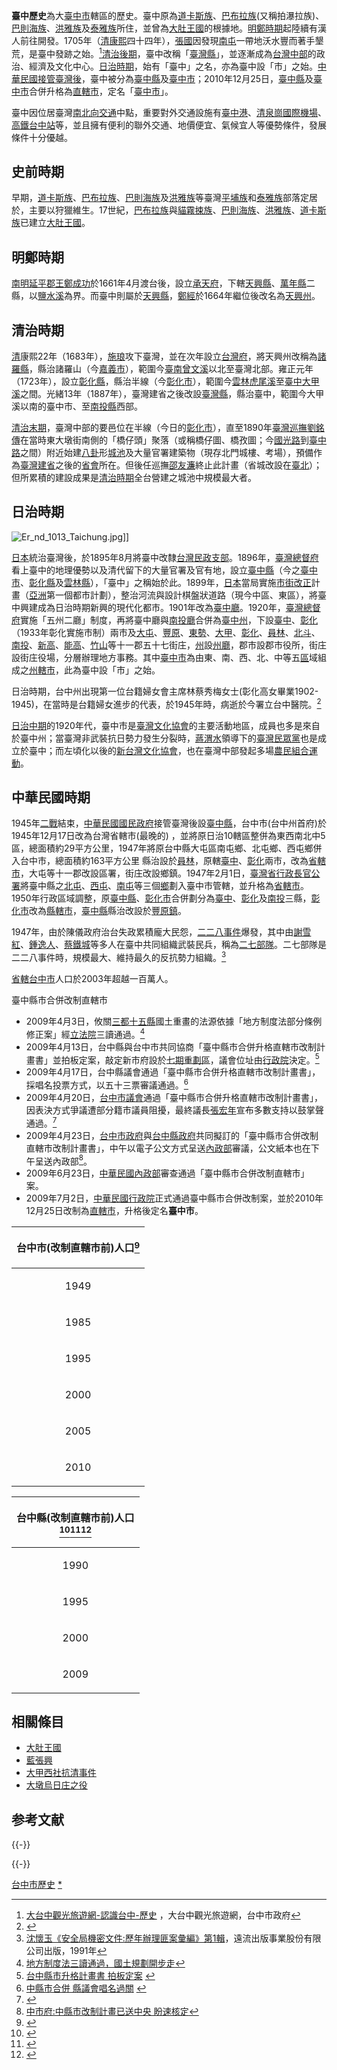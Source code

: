{{台灣歷史}}
'''臺中歷史'''為大[[臺中市|臺中市]]轄區的歷史。臺中原為[[道卡斯族|道卡斯族]]、[[巴布拉族|巴布拉族]](又稱拍瀑拉族)、[[巴則海族|巴則海族]]、[[洪雅族|洪雅族]]及[[泰雅族|泰雅族]]所住，並曾為[[大肚王國|大肚王國]]的根據地。[[明鄭時期|明鄭時期]]起陸續有漢人前往開發。1705年（[[清朝|清]][[康熙|康熙]]四十四年），[[張國|張國]]因發現[[南屯區|南屯]]一帶地沃水豐而著手墾荒，是臺中發跡之始。<ref>[http://travel.tccg.gov.tw/about/index.asp?m2_id=22 大台中觀光旅遊網-認識台中-歷史] {{Wayback|url=http://travel.tccg.gov.tw/about/index.asp?m2_id=22 |date=20090219121328 }}，大台中觀光旅遊網，台中市政府</ref>[[台灣清治時期|清治後期]]，臺中改稱「[[臺灣縣_(1887年－1895年)|臺灣縣]]」，並逐漸成為[[台灣中部|台灣中部]]的政治、經濟及文化中心。[[台灣日治時期|日治時期]]，始有「臺中」之名，亦為臺中設「市」之始。[[臺灣戰後時期|中華民國接管臺灣後]]，臺中被分為[[臺中縣|臺中縣]]及[[臺中市|臺中市]]；2010年12月25日，[[臺中縣|臺中縣]]及[[臺中市|臺中市]]合併升格為[[直轄市|直轄市]]，定名「[[臺中市|臺中市]]」。

臺中因位居臺灣[[台灣交通|南北向交通]]中點，重要對外交通設施有[[臺中港|臺中港]]、[[清泉崗機場|清泉崗國際機場]]、[[台中車站_(高鐵)|高鐵台中站]]等，並且擁有便利的聯外交通、地價便宜、氣候宜人等優勢條件，發展條件十分優越。

==史前時期==
早期，[[道卡斯族|道卡斯族]]、[[巴布拉族|巴布拉族]]、[[巴則海族|巴則海族]]及[[洪雅族|洪雅族]]等臺灣[[平埔族|平埔族]]和[[泰雅族|泰雅族]]部落定居於，主要以狩獵維生。17世紀，[[巴布拉族|巴布拉族]]與[[貓霧捒族|貓霧捒族]]、[[巴則海族|巴則海族]]、[[洪雅族|洪雅族]]、[[道卡斯族|道卡斯族]]已建立[[大肚王國|大肚王國]]。

==明鄭時期==
[[南明|南明]][[延平郡王|延平郡王]][[鄭成功|鄭成功]]於1661年4月渡台後，設立[[承天府_(臺灣)|承天府]]，下轄[[天興縣|天興縣]]、[[萬年縣|萬年縣]]二縣，以[[鹽水溪|鹽水溪]]為界。而臺中則屬於[[天興縣|天興縣]]，[[鄭經|鄭經]]於1664年繼位後改名為[[天興縣|天興州]]。

==清治時期==
[[清朝|清]]康熙22年（1683年），[[施琅|施琅]]攻下臺灣，並在次年設立[[台灣府|台灣府]]，將天興州改稱為[[諸羅縣|諸羅縣]]，縣治諸羅山（今[[嘉義市|嘉義市]]），範圍今[[臺南市|臺南]][[曾文溪|曾文溪]]以北至臺灣北部。雍正元年（1723年），設立[[彰化縣|彰化縣]]，縣治半線（今[[彰化市|彰化市]]），範圍今[[雲林縣|雲林]][[虎尾溪|虎尾溪]]至[[臺中市|臺中]][[大甲溪|大甲溪]]之間。光緒13年（1887年），臺灣建省之後改設[[臺灣縣_(1887年－1895年)|臺灣縣]]，縣治臺中，範圍今大甲溪以南的臺中市、至[[南投縣|南投縣]]西部。

[[台灣清治時期|清治末期]]，臺灣中部的要邑位在半線（今日的[[彰化市|彰化市]]），直至1890年[[臺灣巡撫|臺灣巡撫]][[劉銘傳|劉銘傳]]在當時東大墩街南側的「橋仔頭」聚落（或稱橋仔圖、橋孜圖；今[[國光路_(台中)|國光路]]到[[臺中路|臺中路]]之間）附近始建[[八卦|八卦]]形[[城池|城池]]及大量官署建築物（現存北門城樓、考場），預備作為[[福建台灣省|臺灣建省]]之後的[[省城|省會]]所在。但後任巡撫[[邵友濂|邵友濂]]終止此計畫（省城改設在[[臺北|臺北]]）；但所累積的建設成果是[[台灣清治時期|清治時期]]全台營建之城池中規模最大者。

==日治時期==
[[File:Er_nd_1013_Taichung.jpg|thumb]]]]

[[日本|日本]]統治臺灣後，於1895年8月將臺中改隸[[台灣民政支部|台灣民政支部]]。1896年，[[臺灣總督府|臺灣總督府]]看上臺中的地理優勢以及清代留下的大量官署及官有地，設立[[臺中縣|臺中縣]]（今之[[臺中市|臺中市]]、[[彰化縣|彰化縣]]及[[雲林縣|雲林縣]]），「臺中」之稱始於此。1899年，[[日本|日本]]當局實施[[市街改正|市街改正]]計畫（[[亞洲|亞洲]]第一個都市計劃），整治河流與設計棋盤狀道路（現今中區、東區），將臺中興建成為日治時期新興的現代化都市。1901年改為[[臺中廳|臺中廳]]。1920年，[[臺灣總督府|臺灣總督府]]實施「五州二廳」制度，再將臺中廳與[[南投廳|南投廳]]合併為[[臺中州|臺中州]]，下設[[台中市|臺中]]、[[彰化市|彰化]]（1933年彰化實施市制）兩市及[[大屯郡|大屯]]、[[豐原郡_(台灣)|豐原]]、[[東勢郡|東勢]]、[[大甲郡|大甲]]、[[彰化郡|彰化]]、[[員林郡|員林]]、[[北斗郡|北斗]]、[[南投郡|南投]]、[[新高郡|新高]]、[[能高郡|能高]]、[[竹山郡|竹山]]等十一郡五十七街庄，[[台中州|州]]設[[臺中州廳|州廳]]，郡市設郡市役所，街庄設街庄役場，分層辦理地方事務。其中[[臺中市|臺中市]]為由東、南、西、北、中等五[[市轄區|區]]域組成之[[州轄市|州轄市]]，此為臺中設「市」之始。

日治時期，台中州出現第一位台籍婦女會主席林蔡秀梅女士(彰化高女畢業1902-1945)，在當時是台籍婦女進步的代表，於1945年時，病逝於今署立台中醫院。<ref>{{cite web |title=台中市政府102度規畫研究設計報告 |url=https://rdnet.taichung.gov.tw/media/428226/3121110361917.pdf |accessdate=2020-08-25}}</ref>

[[台灣日治時期|日治中期]]的1920年代，臺中市是[[臺灣文化協會|臺灣文化協會]]的主要活動地區，成員也多是來自於臺中州；當臺灣非武裝抗日勢力發生分裂時，[[蔣渭水|蔣渭水]]領導下的[[臺灣民眾黨_(1927年)|臺灣民眾黨]]也是成立於臺中；而左頃化以後的[[新台灣文化協會|新台灣文化協會]]，也在臺灣中部發起多場[[台灣農民組合|農民組合運動]]。

==中華民國時期==
1945年[[第二次世界大戰|二戰]]結束，[[中華民國國民政府|中華民國國民政府]]接管臺灣後設[[臺中縣|臺中縣]]，台中市(台中州首府)於1945年12月17日改為台灣省轄市(最晚的)
，並將原日治10轄區整併為東西南北中5區，總面積約29平方公里，1947年將原台中縣大屯區南屯鄉、北屯鄉、西屯鄉併入台中市，總面積約163平方公里
縣治設於[[員林鎮|員林]]，原轄[[台中市|臺中]]、[[彰化市|彰化]]兩市，改為[[省轄市|省轄市]]，大屯等十一郡改設區署，街庄改設鄉鎮。1947年2月1日，[[臺灣省行政長官公署|臺灣省行政長官公署]]將臺中縣之[[北屯區|北屯]]、[[西屯區|西屯]]、[[南屯區|南屯]]等三個[[鄉_(中華民國)|鄉]]劃入臺中市管轄，並升格為[[省轄市|省轄市]]。1950年行政區域調整，原[[臺中縣|臺中縣]]、[[彰化市|彰化市]]合併劃分為[[臺中縣|臺中]]、[[彰化縣|彰化]]及[[南投縣|南投]]三縣，[[彰化市|彰化市]]改為[[縣轄市|縣轄市]]，[[臺中縣|臺中縣]]縣治改設於[[豐原區|豐原鎮]]。

1947年，由於陳儀政府治台失政累積龐大民怨，[[二二八事件|二二八事件]]爆發，其中由[[謝雪紅|謝雪紅]]、[[鍾逸人|鍾逸人]]、[[蔡鐵城|蔡鐵城]]等多人在臺中共同組織武裝民兵，稱為[[二七部隊|二七部隊]]。二七部隊是二二八事件時，規模最大、維持最久的反抗勢力組織。<ref>[http://nrch.cca.gov.tw/ccahome/website/site20/PDFFiles/1041.pdf 沈懷玉《安全局機密文件:歷年辦理匪案彙編》第1輯]{{dead link|date=2018年4月 |bot=InternetArchiveBot |fix-attempted=yes }}，遠流出版事業股份有限公司出版，1991年</ref>

[[省轄台中市|省轄台中市]]人口於2003年超越一百萬人。

;臺中縣市合併改制直轄市
*2009年4月3日，攸關[[三都十五縣|三都十五縣]]國土重畫的法源依據「地方制度法部分條例修正案」經[[立法院|立法院]]三讀通過。<ref>[http://www.moi.gov.tw/PDA/news_detail.aspx?type_code=01&sn=2284&pages=2.html 地方制度法三讀通過，國土規劃開步走]{{dead link|date=2018年1月 |bot=InternetArchiveBot |fix-attempted=yes }}</ref>
*2009年4月13日，台中縣與台中市共同協商「臺中縣市合併升格直轄市改制計畫書」並拍板定案，敲定新市府設於[[七期重劃區|七期重劃區]]，議會位址由[[行政院|行政院]]決定。<ref>[http://times.hinet.net/times/article.do?newsid=2082366&option=politics&isGraphArticle=true.html 台中縣市升格計畫書 拍板定案] {{webarchive|url=https://web.archive.org/web/20140810223239/http://times.hinet.net/times/article.do?newsid=2082366&option=politics&isGraphArticle=true.html |date=2014-08-10 }}</ref>
*2009年4月17日，台中縣議會通過「臺中縣市合併升格直轄市改制計畫書」，採唱名投票方式，以五十三票審議通過。<ref>[http://times.hinet.net/times/article.do?newsid=2089883&option=politics.html 中縣市合併 縣議會唱名過關] {{webarchive|url=https://web.archive.org/web/20140810221639/http://times.hinet.net/times/article.do?newsid=2089883&option=politics.html |date=2014-08-10 }}</ref>
*2009年4月20日，[[台中市議會|台中市議會]]通過「臺中縣市合併升格直轄市改制計畫書」，因表決方式爭議遭部分籍市議員阻擾，最終議長[[張宏年|張宏年]]宣布多數支持以鼓掌聲通過。<ref>{{Cite web |url=http://epochtimes.com/b5/9/4/20/n2501003.htm |title=台中市議會通過改制計畫 胡志強：本週內可送內政部 |accessdate=2009-08-09 |archive-date=2016-03-11 |archive-url=https://web.archive.org/web/20160311064614/http://www.epochtimes.com/b5/9/4/20/n2501003.htm |dead-url=no }}</ref>
*2009年4月23日，[[台中市政府|台中市政府]]與[[台中縣政府|台中縣政府]]共同擬訂的「臺中縣市合併改制直轄市改制計畫書」，中午以電子公文方式呈送[[中華民國內政部|內政部]]審議，公文紙本也在下午呈送內政部<ref>[http://tw.news.yahoo.com/article/url/d/a/090423/5/1ibnt.html 中市府:中縣市改制計畫已送中央 盼速核定]{{dead link|date=2018年1月 |bot=InternetArchiveBot |fix-attempted=yes }}</ref>。
*2009年6月23日，[[中華民國內政部|中華民國內政部]]審查通過「臺中縣市合併改制直轄市」案。
*2009年7月2日，[[中華民國行政院|中華民國行政院]]正式通過臺中縣市合併改制案，並於2010年12月25日改制為[[直轄市|直轄市]]，升格後定名'''臺中市'''。

{| class="wikitable" style="float:right; clear:both; margin:10px; text-size:60%; text-align:right;"
|-
!align=center colspan=2| '''台中市(改制直轄市前)人口'''<ref>{{cite web |url=http://www.tccg.gov.tw/sys/SM_theme?page=41448784 |title=存档副本 |accessdate=2010-12-24 |deadurl=yes |archiveurl=https://web.archive.org/web/20090604062612/http://www.tccg.gov.tw/sys/SM_theme?page=41448784 |archivedate=2009-06-04 }}</ref>
|-
|1949 || 192,889
|-
|1985 || 674,936
|-
|1995 || 853,221
|-
|2000 || 965,790
|-
|2005 || 1,032,778
|-
|2010 || 1,082,163
|}

{| class="wikitable" style="float:right; clear:both; margin:10px; text-size:60%; text-align:right;"
|-
!align=center colspan=2| '''台中縣(改制直轄市前)人口'''<br><ref>{{Cite web |url=http://www.stat.gov.tw/public/Attachment/511914132171.doc |title=存档副本 |accessdate=2010-12-24 |archive-date=2011-05-06 |archive-url=https://web.archive.org/web/20110506073149/http://www.stat.gov.tw/public/Attachment/511914132171.doc |dead-url=no }}</ref><ref>{{Cite web |url=http://www.stat.gov.tw/public/Attachment/0761118271.pdf |title=存档副本 |accessdate=2010-12-24 |archive-date=2011-05-06 |archive-url=https://web.archive.org/web/20110506073156/http://www.stat.gov.tw/public/Attachment/0761118271.pdf |dead-url=no }}</ref><ref>{{cite web |url=http://www.fengyuan.gov.tw/service/information_work/%E4%BA%BA%E5%8F%A3%E6%88%90%E9%95%B7ALL.pdf |title=存档副本 |accessdate=2010-12-24 |deadurl=yes |archiveurl=https://web.archive.org/web/20110506073151/http://www.fengyuan.gov.tw/service/information_work/%E4%BA%BA%E5%8F%A3%E6%88%90%E9%95%B7ALL.pdf |archivedate=2011-05-06 }}</ref>
|-
|1990 || 1,285,029
|-
|1995 || 1,378,000
|-
|2000 || 1,510,480
|-
|2009 || 1,562,162
|}

==相關條目==
*[[大肚王國|大肚王國]]
*[[藍張興|藍張興]]
*[[大甲西社抗清事件|大甲西社抗清事件]]
*[[大墩烏日庄之役|大墩烏日庄之役]]

== 参考文献 ==
{{Reflist}}

{{-}}
{{Serial|先前機關|[[諸羅縣|諸羅縣]]|'''彰化縣'''<br />1723年－1895年|後繼機關|彰化支廳}}

{{-}}
{{台灣清治時期行政區劃|nocat}}
{{臺灣歷史 (依行政區劃分)}}
[[Category:台中市歷史|]]
[[Category:彰化縣歷史|*]]